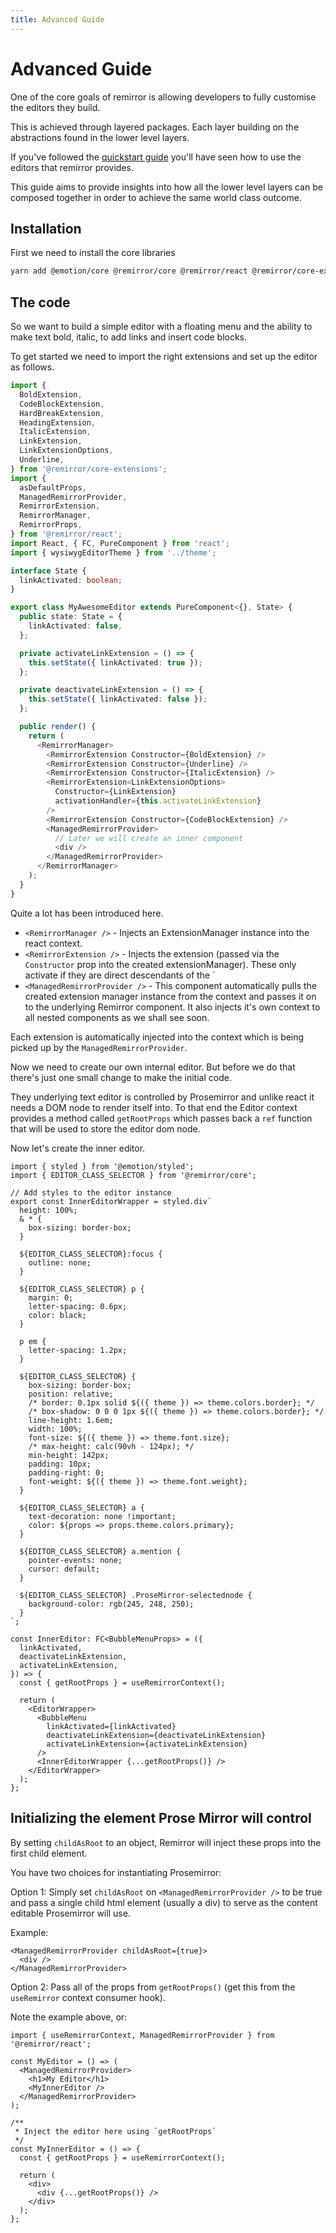 ```yaml
---
title: Advanced Guide
---
```


# Advanced Guide

One of the core goals of remirror is allowing developers to fully customise the editors they build.

This is achieved through layered packages. Each layer building on the abstractions found in the lower level layers.

If you've followed the [quickstart guide](/guides/quickstart) you'll have seen how to use the editors that remirror provides.

This guide aims to provide insights into how all the lower level layers can be composed together in order to achieve the same world class outcome.

## Installation

First we need to install the core libraries

```bash
yarn add @emotion/core @remirror/core @remirror/react @remirror/core-extensions
```

## The code

So we want to build a simple editor with a floating menu and the ability to make text bold, italic, to add links and insert code blocks.

To get started we need to import the right extensions and set up the editor as follows.

```ts
import {
  BoldExtension,
  CodeBlockExtension,
  HardBreakExtension,
  HeadingExtension,
  ItalicExtension,
  LinkExtension,
  LinkExtensionOptions,
  Underline,
} from '@remirror/core-extensions';
import {
  asDefaultProps,
  ManagedRemirrorProvider,
  RemirrorExtension,
  RemirrorManager,
  RemirrorProps,
} from '@remirror/react';
import React, { FC, PureComponent } from 'react';
import { wysiwygEditorTheme } from '../theme';

interface State {
  linkActivated: boolean;
}

export class MyAwesomeEditor extends PureComponent<{}, State> {
  public state: State = {
    linkActivated: false,
  };

  private activateLinkExtension = () => {
    this.setState({ linkActivated: true });
  };

  private deactivateLinkExtension = () => {
    this.setState({ linkActivated: false });
  };

  public render() {
    return (
      <RemirrorManager>
        <RemirrorExtension Constructor={BoldExtension} />
        <RemirrorExtension Constructor={Underline} />
        <RemirrorExtension Constructor={ItalicExtension} />
        <RemirrorExtension<LinkExtensionOptions>
          Constructor={LinkExtension}
          activationHandler={this.activateLinkExtension}
        />
        <RemirrorExtension Constructor={CodeBlockExtension} />
        <ManagedRemirrorProvider>
          // Later we will create an inner component
          <div />
        </ManagedRemirrorProvider>
      </RemirrorManager>
    );
  }
}
```

Quite a lot has been introduced here.

- `<RemirrorManager />` - Injects an ExtensionManager instance into the react context.
- `<RemirrorExtension />` - Injects the extension (passed via the `Constructor` prop into the created extensionManager). These only activate if they are direct descendants of the `<RemirrorManager />
- `<ManagedRemirrorProvider />` - This component automatically pulls the created extension manager instance from the context and passes it on to the underlying Remirror component. It also injects it's own context to all nested components as we shall see soon.

Each extension is automatically injected into the context which is being picked up by the `ManagedRemirrorProvider`.

Now we need to create our own internal editor. But before we do that there's just one small change to make the initial code.

They underlying text editor is controlled by Prosemirror and unlike react it needs a DOM node to render itself into. To that end the Editor context provides a method called `getRootProps` which passes back a `ref` function that will be used to store the editor dom node.

Now let's create the inner editor.

```tsx
import { styled } from '@emotion/styled';
import { EDITOR_CLASS_SELECTOR } from '@remirror/core';

// Add styles to the editor instance
export const InnerEditorWrapper = styled.div`
  height: 100%;
  & * {
    box-sizing: border-box;
  }

  ${EDITOR_CLASS_SELECTOR}:focus {
    outline: none;
  }

  ${EDITOR_CLASS_SELECTOR} p {
    margin: 0;
    letter-spacing: 0.6px;
    color: black;
  }

  p em {
    letter-spacing: 1.2px;
  }

  ${EDITOR_CLASS_SELECTOR} {
    box-sizing: border-box;
    position: relative;
    /* border: 0.1px solid ${({ theme }) => theme.colors.border}; */
    /* box-shadow: 0 0 0 1px ${({ theme }) => theme.colors.border}; */
    line-height: 1.6em;
    width: 100%;
    font-size: ${({ theme }) => theme.font.size};
    /* max-height: calc(90vh - 124px); */
    min-height: 142px;
    padding: 10px;
    padding-right: 0;
    font-weight: ${({ theme }) => theme.font.weight};
  }

  ${EDITOR_CLASS_SELECTOR} a {
    text-decoration: none !important;
    color: ${props => props.theme.colors.primary};
  }

  ${EDITOR_CLASS_SELECTOR} a.mention {
    pointer-events: none;
    cursor: default;
  }

  ${EDITOR_CLASS_SELECTOR} .ProseMirror-selectednode {
    background-color: rgb(245, 248, 250);
  }
`;

const InnerEditor: FC<BubbleMenuProps> = ({
  linkActivated,
  deactivateLinkExtension,
  activateLinkExtension,
}) => {
  const { getRootProps } = useRemirrorContext();

  return (
    <EditorWrapper>
      <BubbleMenu
        linkActivated={linkActivated}
        deactivateLinkExtension={deactivateLinkExtension}
        activateLinkExtension={activateLinkExtension}
      />
      <InnerEditorWrapper {...getRootProps()} />
    </EditorWrapper>
  );
};
```

## Initializing the element Prose Mirror will control

By setting `childAsRoot` to an object, Remirror will inject these props into the first child element.

You have two choices for instantiating Prosemirror:

Option 1: Simply set `childAsRoot` on `<ManagedRemirrorProvider />` to be true and pass a single child html element (usually a div) to serve as the content editable Prosemirror will use.

Example:

```tsx
<ManagedRemirrorProvider childAsRoot={true}>
  <div />
</ManagedRemirrorProvider>
```

Option 2: Pass all of the props from `getRootProps()` (get this from the `useRemirror` context consumer hook).

Note the example above, or:

```tsx
import { useRemirrorContext, ManagedRemirrorProvider } from '@remirror/react';

const MyEditor = () => (
  <ManagedRemirrorProvider>
    <h1>My Editor</h1>
    <MyInnerEditor />
  </ManagedRemirrorProvider>
);

/**
 * Inject the editor here using `getRootProps`
 */
const MyInnerEditor = () => {
  const { getRootProps } = useRemirrorContext();

  return (
    <div>
      <div {...getRootProps()} />
    </div>
  );
};
```
